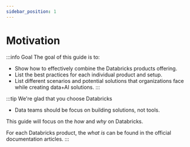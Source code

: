 ```yaml
---
sidebar_position: 1
---
```


# Motivation

:::info Goal
The goal of this guide is to:

* Show how to effectively combine the Databricks products offering.
* List the best practices for each individual product and setup. 
* List different scenarios and potential solutions that organizations face while creating data+AI solutions.
:::

:::tip We're glad that you choose Databricks
* Data teams should be focus on building solutions, not tools.

This guide will focus on the *how* and *why* on Databricks.

For each Databricks product, the *what is* can be found in the official documentation articles.
:::

